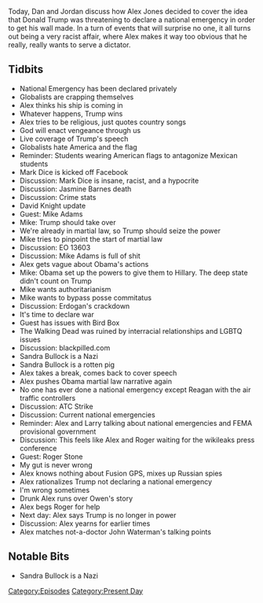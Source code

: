 {{DEFAULTSORT:
    #_EPISODE_0251:January 8, 2019
}}{{Episode
    | title           = January 8, 2019
    | caption         = [https://knowledgefight.libsyn.com/knowledge-fight-january-8-2019 Listen to this episode on Libsyn]
    | episodeNumber   = 251
    | length          = 02:13:38
    | airDate         = January 11, 2019
    | coverageDate    = January 8, 2019
    | episodeType     = [[:Category:Present Day|Present Day]]
    | appearance      = [[Gavin Newsom]], [[Mark Dice]], [[Jasmine Barnes]], [[David Knight]], [[Mike Adams]], [[Roger Stone]], [[Owen Shroyer]]
    | oocDrop         = Gavin Newsom is the devil
    | previousEpisode = [[250: Remote Poisoners And Crypto Bigotry]]
    | nextEpisode     = [[252: April 7-8, 2009]]
}}

{{Stub}}

Today, Dan and Jordan discuss how Alex Jones decided to cover the idea that Donald Trump was threatening to declare a national emergency in order to get his wall made. In a turn of events that will surprise no one, it all turns out being a very racist affair, where Alex makes it way too obvious that he really, really wants to serve a dictator.

==Tidbits==

*National Emergency has been declared privately
*Globalists are crapping themselves
*Alex thinks his ship is coming in
*Whatever happens, Trump wins
*Alex tries to be religious, just quotes country songs
*God will enact vengeance through us
*Live coverage of Trump's speech
*Globalists hate America and the flag
*Reminder: Students wearing American flags to antagonize Mexican students
*Mark Dice is kicked off Facebook
*Discussion: Mark Dice is insane, racist, and a hypocrite
*Discussion: Jasmine Barnes death
*Discussion: Crime stats
*David Knight update
*Guest: Mike Adams
*Mike: Trump should take over
*We're already in martial law, so Trump should seize the power
*Mike tries to pinpoint the start of martial law
*Discussion: EO 13603
*Discussion: Mike Adams is full of shit
*Alex gets vague about Obama's actions
*Mike: Obama set up the powers to give them to Hillary. The deep state didn't count on Trump
*Mike wants authoritarianism
*Mike wants to bypass posse commitatus
*Discussion: Erdogan's crackdown
*It's time to declare war
*Guest has issues with Bird Box
*The Walking Dead was ruined by interracial relationships and LGBTQ issues
*Discussion: blackpilled.com
*Sandra Bullock is a Nazi
*Sandra Bullock is a rotten pig
*Alex takes a break, comes back to cover speech
*Alex pushes Obama martial law narrative again
*No one has ever done a national emergency except Reagan with the air traffic controllers
*Discussion: ATC Strike
*Discussion: Current national emergencies
*Reminder: Alex and Larry talking about national emergencies and FEMA provisional government
*Discussion: This feels like Alex and Roger waiting for the wikileaks press conference
*Guest: Roger Stone
*My gut is never wrong
*Alex knows nothing about Fusion GPS, mixes up Russian spies
*Alex rationalizes Trump not declaring a national emergency
*I'm wrong sometimes
*Drunk Alex runs over Owen's story
*Alex begs Roger for help
*Next day: Alex says Trump is no longer in power
*Discussion: Alex yearns for earlier times
*Alex matches not-a-doctor John Waterman's talking points

==Notable Bits==

*Sandra Bullock is a Nazi

[[Category:Episodes]]
[[Category:Present Day]]
